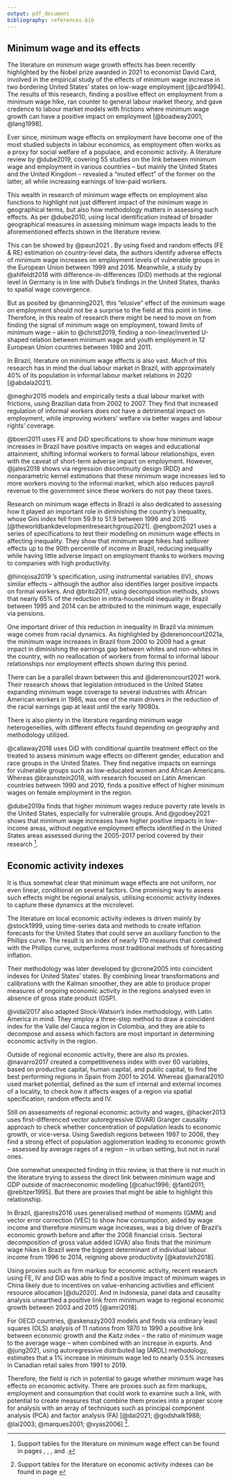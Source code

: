 ```yaml
---
output: pdf_document
bibliography: references.bib
---
```


## Minimum wage and its effects

The literature on minimum wage growth effects has been recently highlighted by the Nobel prize awarded in 2021 to economist David Card, involved in the empirical study of the effects of minimum wage increase in two bordering United States' states on low-wage employment [@card1994]. The results of this research, finding a positive effect on employment from a minimum wage hike, ran counter to general labour market theory, and gave credence to labour market models with frictions where minimum wage growth can have a positive impact on employment [@boadway2001; @lang1998].

Ever since, minimum wage effects on employment have become one of the most studied subjects in labour economics, as employment often works as a proxy for social welfare of a populace, and economic activity. A literature review by @dube2019, covering 55 studies on the link between minimum wage and employment in various countries -- but mainly the United States and the United Kingdom -- revealed a "muted effect" of the former on the latter, all while increasing earnings of low-paid workers.

This wealth in research of minimum wage effects on employment also functions to highlight not just different impact of the minimum wage in geographical terms, but also how methodology matters in assessing such effects. As per @dube2010, using local identification instead of broader geographical measures in assessing minimum wage impacts leads to the aforementioned effects shown in the literature review.

This can be showed by @paun2021 . By using fixed and random effects (FE & RE) estimation on country-level data, the authors identify adverse effects of minimum wage increases on employment levels of vulnerable groups in the European Union between 1999 and 2016. Meanwhile, a study by @ahlfeldt2018 with difference-in-differences (DiD) methods at the regional level in Germany is in line with Dube's findings in the United States, thanks to spatial wage convergence.

But as posited by @manning2021, this "elusive" effect of the minimum wage on employment should not be a surprise to the field at this point in time. Therefore, in this realm of research there might be need to move on from finding the signal of minimum wage on employment, toward limits of minimum wage -- akin to @christl2019, finding a non-linear/inverted U-shaped relation between minimum wage and youth employment in 12 European Union countries between 1980 and 2011.

In Brazil, literature on minimum wage effects is also vast. Much of this research has in mind the dual labour market in Brazil, with approximately 40% of its population in informal labour market relations in 2020 [@abdala2021].

@meghir2015 models and empirically tests a dual labour market with frictions, using Brazilian data from 2002 to 2007. They find that increased regulation of informal workers does not have a detrimental impact on employment, while improving workers' welfare via better wages and labour rights' coverage.

@boeri2011 uses FE and DiD specifications to show how minimum wage increases in Brazil have positive impacts on wages and educational attainment, shifting informal workers to formal labour relationships, even with the caveat of short-term adverse impact on employment. However, @jales2018 shows via regression discontinuity design (RDD) and nonparametric kernel estimations that these minimum wage increases led to more workers moving to the informal market, which also reduces payroll revenue to the government since these workers do not pay these taxes.

Research on minimum wage effects in Brazil is also dedicated to assessing how it played an important role in diminishing the country's inequality, whose Gini index fell from 59.9 to 51.9 between 1996 and 2015 [@theworldbankdevelopmentresearchgroup2021]. @engbom2021 uses a series of specifications to test their modelling on minimum wage effects in affecting inequality. They show that minimum wage hikes had spillover effects up to the 90th percentile of income in Brazil, reducing inequality while having little adverse impact on employment thanks to workers moving to companies with high productivity.

@hinojosa2019 's specification, using instrumental variables (IV), shows similar effects -- although the author also identifies larger positive impacts on formal workers. And @brito2017, using decomposition methods, shows that nearly 65% of the reduction in intra-household inequality in Brazil between 1995 and 2014 can be attributed to the minimum wage, especially via pensions.

One important driver of this reduction in inequality in Brazil via minimum wage comes from racial dynamics. As highlighted by @derenoncourt2021a, the minimum wage increases in Brazil from 2000 to 2009 had a great impact in diminishing the earnings gap between whites and non-whites in the country, with no reallocation of workers from formal to informal labour relationships nor employment effects shown during this period.

There can be a parallel drawn between this and @derenoncourt2021 work. Their research shows that legislation introduced in the United States expanding minimum wage coverage to several industries with African American workers in 1966, was one of the main drivers in the reduction of the racial earnings gap at least until the early 19080s.

There is also plenty in the literature regarding minimum wage heterogeneities, with different effects found depending on geography and methodology utilized.

@callaway2018 uses DiD with conditional quantile treatment effect on the treated to assess minimum wage effects on different gender, education and race groups in the United States. They find negative impacts on earnings for vulnerable groups such as low-educated women and African Americans. Whereas @braunstein2018, with research focused on Latin American countries between 1990 and 2010, finds a positive effect of higher minimum wages on female employment in the region.

@dube2019a finds that higher minimum wages reduce poverty rate levels in the United States, especially for vulnerable groups. And @godoey2021 shows that minimum wage increases have higher positive impacts in low-income areas, without negative employment effects identified in the United States areas assessed during the 2005-2017 period covered by their research [^1].

[^1]: Support tables for the literature on minimum wage effect can be found in pages \pageref{fig:mwemployment}, \pageref{fig:mwheterogeneities} , \pageref{fig:mwbrazil}, and \pageref{fig:mwgrowth}.

## Economic activity indexes

It is thus somewhat clear that minimum wage effects are not uniform, nor even linear, conditional on several factors. One promising way to assess such effects might be regional analysis, utilising economic activity indexes to capture these dynamics at the microlevel.

The literature on local economic activity indexes is driven mainly by @stock1999, using time-series data and methods to create inflation forecasts for the United States that could serve an auxiliary function to the Phillips curve. The result is an index of nearly 170 measures that combined with the Phillips curve, outperforms most traditional methods of forecasting inflation.

Their methodology was later developed by @crone2005 into coincident indexes for United States' states. By combining linear transformations and calibrations with the Kalman smoother, they are able to produce proper measures of ongoing economic activity in the regions analysed even in absence of gross state product (GSP).

@vidal2017 also adapted Stock-Watson's index methodology, with Latin America in mind. They employ a three-step method to draw a coincident index for the Valle del Cauca region in Colombia, and they are able to decompose and assess which factors are most important in determining economic activity in the region.

Outside of regional economic activity, there are also its proxies. @navarro2017 created a competitiveness index with over 60 variables, based on productive capital, human capital, and public capital, to find the best performing regions in Spain from 2001 to 2014. Whereas @amaral2010 used market potential, defined as the sum of internal and external incomes of a locality, to check how it affects wages of a region via spatial specification, random effects and IV.

Still on assessments of regional economic activity and wages, @hacker2013 uses first-differenced vector autoregressive (DVAR) Granger causality approach to check whether concentration of population leads to economic growth, or vice-versa. Using Swedish regions between 1987 to 2006, they find a strong effect of population agglomeration leading to economic growth -- assessed by average rages of a region -- in urban setting, but not in rural ones.

One somewhat unexpected finding in this review, is that there is not much in the literature trying to assess the direct link between minimum wage and GDP outside of macroeconomic modelling [@cahuc1996; @fanti2011; @rebitzer1995]. But there are proxies that might be able to highlight this relationship.

In Brazil, @arestis2016 uses generalised method of moments (GMM) and vector error correction (VEC) to show how consumption, aided by wage income and therefore minimum wage increases, was a big driver of Brazil's economic growth before and after the 2008 financial crisis. Sectoral decomposition of gross value added (GVA) also finds that the minimum wage hikes in Brazil were the biggest determinant of individual labour income from 1996 to 2014, reigning above productivity [@katovich2018].

Using proxies such as firm markup for economic activity, recent research using FE, IV and DiD was able to find a positive impact of minimum wages in China likely due to incentives on value-enhancing activities and efficient resource allocation [@du2020]. And in Indonesia, panel data and causality analysis unearthed a positive link from minimum wage to regional economic growth between 2003 and 2015 [@amri2018].

For OECD countries, @askenazy2003 models and finds via ordinary least squares (OLS) analysis of 11 nations from 1970 to 1990 a positive link between economic growth and the Kaitz index -- the ratio of minimum wage to the average wage -- when combined with an increase in exports. And @jung2021, using autoregressive distributed lag (ARDL) methodology, estimates that a 1% increase in minimum wage led to nearly 0.5% increases in Canadian retail sales from 1991 to 2019.

Therefore, the field is rich in potential to gauge whether minimum wage has effects on economic activity. There are proxies such as firm markups, employment and consumption that could work to examine such a link, with potential to create measures that combine them proxies into a proper score for analysis with an array of techniques such as principal component analysis (PCA) and factor analysis (FA) [@dai2021; @godshalk1988; @lai2003; @marques2001; @vyas2006] [^2].

[^2]: Support tables for the literature on economic activity indexes can be found in page \pageref{fig:econindexes}

\newpage
